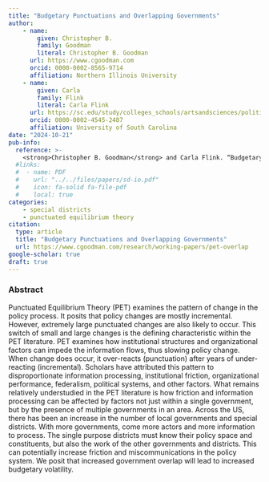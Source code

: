 ```yaml
---
title: "Budgetary Punctuations and Overlapping Governments"
author: 
    - name: 
        given: Christopher B.
        family: Goodman
        literal: Christopher B. Goodman
      url: https://www.cgoodman.com
      orcid: 0000-0002-8565-9714
      affiliation: Northern Illinois University
    - name:
        given: Carla
        family: Flink
        literal: Carla Flink
      url: https://sc.edu/study/colleges_schools/artsandsciences/political_science/our_people/directory/flink_carla.php
      orcid: 0000-0002-4545-2487
      affiliation: University of South Carolina
date: "2024-10-21"
pub-info:
  reference: >-
    <strong>Christopher B. Goodman</strong> and Carla Flink. “Budgetary Punctuations and Overlapping Governments”
  #links:
  #  - name: PDF
  #    url: "../../files/papers/sd-io.pdf"
  #    icon: fa-solid fa-file-pdf
  #    local: true
categories:
    - special districts
    - punctuated equilibrium theory
citation:
  type: article
  title: "Budgetary Punctuations and Overlapping Governments"
  url: https://www.cgoodman.com/research/working-papers/pet-overlap
google-scholar: true
draft: true
---
```


### Abstract
Punctuated Equilibrium Theory (PET) examines the pattern of change in the policy process. It posits that policy changes are mostly incremental. However, extremely large punctuated changes are also likely to occur. This switch of small and large changes is the defining characteristic within the PET literature. PET examines how institutional structures and organizational factors can impede the information flows, thus slowing policy change. When change does occur, it over-reacts (punctuation) after years of under-reacting (incremental). Scholars have attributed this pattern to disproportionate information processing, institutional friction, organizational performance, federalism, political systems, and other factors. What remains relatively understudied in the PET literature is how friction and information processing can be affected by factors not just within a single government, but by the presence of multiple governments in an area. Across the US, there has been an increase in the number of local governments and special districts. With more governments, come more actors and more information to process. The single purpose districts must know their policy space and constituents, but also the work of the other governments and districts. This can potentially increase friction and miscommunications in the policy system. We posit that increased government overlap will lead to increased budgetary volatility. 
